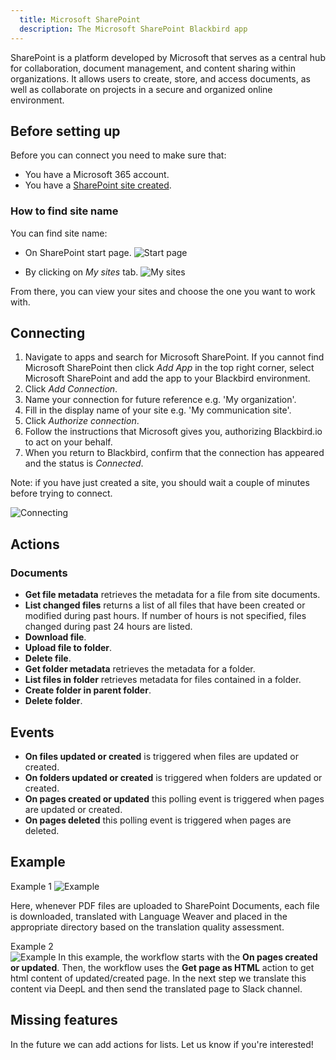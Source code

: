 ```yaml
---
  title: Microsoft SharePoint
  description: The Microsoft SharePoint Blackbird app
---
```


<LinkCard title="View on Github" target="_blank" href="https://github.com/bb-io/MicrosoftSharePoint" icon="github" />

SharePoint is a platform developed by Microsoft that serves as a central hub for collaboration, document management, and content sharing within organizations. It allows users to create, store, and access documents, as well as collaborate on projects in a secure and organized online environment.

## Before setting up

Before you can connect you need to make sure that:

- You have a Microsoft 365 account.
- You have a [SharePoint site created](https://support.microsoft.com/en-gb/office/create-a-site-in-sharepoint-4d1e11bf-8ddc-499d-b889-2b48d10b1ce8).

### How to find site name

You can find site name:

- On SharePoint start page.
![Start page](https://raw.githubusercontent.com/bb-io/MicrosoftSharePoint/main/image/README/sharepoint-start-page.png)

- By clicking on _My sites_ tab.
![My sites](https://raw.githubusercontent.com/bb-io/MicrosoftSharePoint/main/image/README/my-sites.png)

From there, you can view your sites and choose the one you want to work with.

## Connecting

1. Navigate to apps and search for Microsoft SharePoint. If you cannot find Microsoft SharePoint then click _Add App_ in the top right corner, select Microsoft SharePoint and add the app to your Blackbird environment.
2. Click _Add Connection_.
3. Name your connection for future reference e.g. 'My organization'.
4. Fill in the display name of your site e.g. 'My communication site'. 
5. Click _Authorize connection_.
6. Follow the instructions that Microsoft gives you, authorizing Blackbird.io to act on your behalf.
7. When you return to Blackbird, confirm that the connection has appeared and the status is _Connected_.

Note: if you have just created a site, you should wait a couple of minutes before trying to connect.

![Connecting](https://raw.githubusercontent.com/bb-io/MicrosoftSharePoint/main/image/README/connecting.png)

## Actions

### Documents

- **Get file metadata** retrieves the metadata for a file from site documents.
- **List changed files** returns a list of all files that have been created or modified during past hours. If number of hours is not specified, files changed during past 24 hours are listed.
- **Download file**.
- **Upload file to folder**.
- **Delete file**.
- **Get folder metadata** retrieves the metadata for a folder.
- **List files in folder** retrieves metadata for files contained in a folder.
- **Create folder in parent folder**.
- **Delete folder**.

## Events

- **On files updated or created** is triggered when files are updated or created.
- **On folders updated or created** is triggered when folders are updated or created.
- **On pages created or updated** this polling event is triggered when pages are updated or created.
- **On pages deleted** this polling event is triggered when pages are deleted.

## Example
Example 1
![Example](https://raw.githubusercontent.com/bb-io/MicrosoftSharePoint/main/image/README/example.png)

Here, whenever PDF files are uploaded to SharePoint Documents, each file is downloaded, translated with Language Weaver and placed in the appropriate directory based on the translation quality assessment.

Example 2 <br>
![Example](https://raw.githubusercontent.com/bb-io/MicrosoftSharePoint/main/image/README/example2.png)
In this example, the workflow starts with the **On pages created or updated**. Then, the workflow uses the **Get page as HTML** action to get html content of updated/created page. In the next step we translate this content via DeepL and then send the translated page to Slack channel.
## Missing features

In the future we can add actions for lists. Let us know if you're interested!

